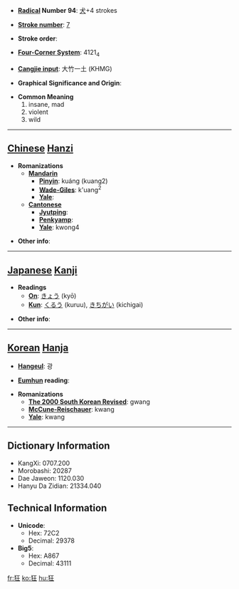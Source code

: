 * '''[[Wiktionary:Chinese radical index| Radical]] Number 94''': [[Wiktionary:Chinese radical index 犬|犬]]+4 strokes

* '''[[Wiktionary:Chinese total strokes index|Stroke number]]''': [[Wiktionary:Chinese total strokes index 7|7]]

* '''Stroke order''': 

* '''[[Wiktionary:Chinese four corner index|Four-Corner System]]''': 4121<sub>4</sub>

* '''[[Wiktionary:Chinese Cangjie index|Cangjie input]]''': 大竹一土 (KHMG)

* '''Graphical Significance and Origin''': 

* '''Common Meaning'''
*#insane, mad
*# violent
*# wild


----

== [[Chinese]] [[Hanzi]] ==

* '''Romanizations'''
** '''[[Mandarin]]'''
*** '''[[Pinyin]]''': kuáng (kuang2)
*** '''[[Wade-Giles]]''': k'uang<sup>2</sup>
*** '''[[Yale]]''': 
** '''[[Cantonese]]'''
*** '''[[Jyutping]]''':
*** '''[[Penkyamp]]''': 
*** '''[[Yale]]''': kwong4

* '''Other info''': 

----

== [[Japanese]] [[Kanji]] ==

* '''Readings'''
** '''[[On]]''': [[きょう]] (kyō)
** '''[[Kun]]''': [[くるう]] (kuruu), [[きちがい]] (kichigai)

* '''Other info''':  

----

== [[Korean]] [[Hanja]] ==

* '''[[Hangeul]]''': 광

* '''[[Eumhun]] reading''': 

* '''Romanizations'''
** '''[[The 2000 South Korean Revised Romanization|The 2000 South Korean Revised]]''': gwang
** '''[[McCune-Reischauer]]''': kwang
** '''[[Yale]]''': kwang

----

== Dictionary Information ==

* KangXi: 0707.200
* Morobashi: 20287
* Dae Jaweon: 1120.030
* Hanyu Da Zidian: 21334.040

== Technical Information ==

* '''Unicode''':
** Hex: 72C2
** Decimal: 29378
* '''Big5''':
** Hex: A867
** Decimal: 43111

[[fr:狂]]
[[ko:狂]]
[[hu:狂]]